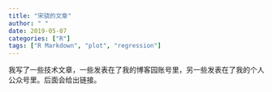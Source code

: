 ```yaml
---
title: "宋骁的文章"
author: " "
date: 2019-05-07
categories: ["R"]
tags: ["R Markdown", "plot", "regression"]
---
```


我写了一些技术文章，一些发表在了我的博客园账号里，另一些发表在了我的个人公众号里。后面会给出链接。









